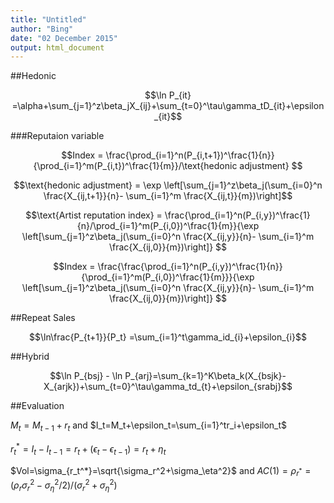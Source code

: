 ```yaml
---
title: "Untitled"
author: "Bing"
date: "02 December 2015"
output: html_document
---
```


##Hedonic

$$\ln P_{it} =\alpha+\sum_{j=1}^z\beta_jX_{ij}+\sum_{t=0}^\tau\gamma_tD_{it}+\epsilon_{it}$$

###Reputaion variable

$$Index = \frac{\prod_{i=1}^n(P_{i,t+1})^\frac{1}{n}}{\prod_{i=1}^m(P_{i,t})^\frac{1}{m}}/\text{hedonic adjustment} $$

$$\text{hedonic adjustment} = \exp \left[\sum_{j=1}^z\beta_j(\sum_{i=0}^n \frac{X_{ij,t+1}}{n}- \sum_{i=1}^m \frac{X_{ij,t}}{m})\right]$$


$$\text{Artist reputation index} = \frac{\prod_{i=1}^n(P_{i,y})^\frac{1}{n}/\prod_{i=1}^m(P_{i,0})^\frac{1}{m}}{\exp \left[\sum_{j=1}^z\beta_j(\sum_{i=0}^n \frac{X_{ij,y}}{n}- \sum_{i=1}^m \frac{X_{ij,0}}{m})\right]} $$

$$Index = \frac{\frac{\prod_{i=1}^n(P_{i,y})^\frac{1}{n}}{\prod_{i=1}^m(P_{i,0})^\frac{1}{m}}}{\exp \left[\sum_{j=1}^z\beta_j(\sum_{i=0}^n \frac{X_{ij,y}}{n}- \sum_{i=1}^m \frac{X_{ij,0}}{m})\right]} $$

##Repeat Sales

$$\ln\frac{P_{t+1}}{P_t} =\sum_{i=1}^t\gamma_id_{i}+\epsilon_{i}$$


##Hybrid

$$\ln P_{bsj} - \ln P_{arj}=\sum_{k=1}^K\beta_k(X_{bsjk}-X_{arjk})+\sum_{t=0}^\tau\gamma_td_{t}+\epsilon_{srabj}$$



##Evaluation

$M_t=M_{t-1}+r_t$ and $I_t=M_t+\epsilon_t=\sum_{i=1}^tr_i+\epsilon_t$

$r_t^*=I_t-I_{t-1}=r_t+(\epsilon_t-\epsilon_{t-1})= r_t+\eta_t$

$Vol=\sigma_{r_t^*}=\sqrt{\sigma_r^2+\sigma_\eta^2}$ and $AC(1)=\rho_{r^*}=(\rho_r\sigma_r^2-\sigma_\eta^2/2)/(\sigma_r^2+\sigma_\eta^2)$ 






